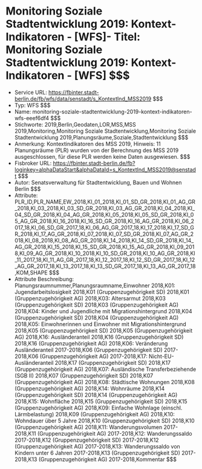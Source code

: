 # Monitoring Soziale Stadtentwicklung 2019: Kontext-Indikatoren - [WFS]- Titel: Monitoring Soziale Stadtentwicklung 2019: Kontext-Indikatoren - [WFS] $$$
- Service URL: https://fbinter.stadt-berlin.de/fb/wfs/data/senstadt/s_KontextInd_MSS2019 $$$
- Typ: WFS $$$
- Name: monitoring-soziale-stadtentwicklung-2019-kontext-indikatoren-wfs-eeef6df4 $$$
- Stichworte: 2019,Berlin,Geodaten,LOR,MSS,MSS 2019,Monitoring,Monitoring Soziale Stadtentwicklung,Monitoring Soziale Stadtentwicklung 2019,Planungsräume,Soziale,Stadtentwicklung $$$
- Anmerkung: Kontextindikatoren des MSS 2019, Hinweis: 11 Planungsräume (PLR) wurden von der Berechnung des MSS 2019 ausgeschlossen, für diese PLR werden keine Daten ausgewiesen. $$$
- Fisbroker URL: https://fbinter.stadt-berlin.de/fb?loginkey=alphaDataStart&alphaDataId=s_KontextInd_MSS2019@senstadt $$$
- Autor: Senatsverwaltung für Stadtentwicklung, Bauen und Wohnen Berlin $$$
- Attribute: PLR_ID,PLR_NAME,EW_2018,KI_01_2018,KI_01_SD_GR_2018,KI_01_AG_GR_2018,KI_03_2018,KI_03_SD_GR_2018,KI_03_AG_GR_2018,KI_04_2018,KI_04_SD_GR_2018,KI_04_AG_GR_2018,KI_05_2018,KI_05_SD_GR_2018,KI_05_AG_GR_2018,KI_16_2018,KI_16_SD_GR_2018,KI_16_AG_GR_2018,KI_06_2017_18,KI_06_SD_GR_2017_18,KI_06_AG_GR_2017_18,KI_17_2018,KI_17_SD_GR_2018,KI_17_AG_GR_2018,KI_07_2018,KI_07_SD_GR_2018,KI_07_AG_GR_2018,KI_08_2018,KI_08_AG_GR_2018,KI_14_2018,KI_14_SD_GR_2018,KI_14_AG_GR_2018,KI_15_2018,KI_15_SD_GR_2018,KI_15_AG_GR_2018,KI_09_2018,KI_09_AG_GR_2018,KI_10_2018,KI_10_SD_GR_2018,KI_10_AG_GR_2018,KI_11_2017_18,KI_11_AG_GR_2017_18,KI_12_2017_18,KI_12_SD_GR_2017_18,KI_12_AG_GR_2017_18,KI_13_2017_18,KI_13_SD_GR_2017_18,KI_13_AG_GR_2017_18,KOM,SHAPE $$$
- Attribute Beschreibung: Planungsraumnummer,Planungsraumname,Einwohner 2018,K01: Jugendarbeitslosigkeit 2018,K01 (Gruppenzugehörigkeit SD) 2018,K01 (Gruppenzugehörigkeit AG) 2018,K03: Altersarmut 2018,K03 (Gruppenzugehörigkeit SD) 2018,K03 (Gruppenzugehörigkeit AG) 2018,K04: Kinder und Jugendliche mit Migrationshintergrund 2018,K04 (Gruppenzugehörigkeit SD) 2018,K04 (Gruppenzugehörigkeit AG) 2018,K05: Einwohnerinnen und Einwohner mit Migrationshintergrund 2018,K05 (Gruppenzugehörigkeit SD) 2018,K05 (Gruppenzugehörigkeit AG) 2018,K16: Ausländeranteil 2018,K16 (Gruppenzugehörigkeit SD) 2018,K16 (Gruppenzugehörigkeit AG) 2018,K06: Veränderung Ausländeranteil 2017-2018,K06 (Gruppenzugehörigkeit SD) 2017-2018,K06 (Gruppenzugehörigkeit AG) 2017-2018,K17: Nicht-EU-Ausländeranteil 2018,K17 (Gruppenzugehörigkeit SD) 2018,K17 (Gruppenzugehörigkeit AG) 2018,K07: Ausländische Transferbeziehende (SGB II) 2018,K07 (Gruppenzugehörigkeit SD) 2018,K07 (Gruppenzugehörigkeit AG) 2018,K08: Städtische Wohnungen 2018,K08 (Gruppenzugehörigkeit AG) 2018,K14: Wohnräume 2018,K14 (Gruppenzugehörigkeit SD) 2018,K14 (Gruppenzugehörigkeit AG) 2018,K15: Wohnfläche 2018,K15 (Gruppenzugehörigkeit SD) 2018,K15 (Gruppenzugehörigkeit AG) 2018,K09: Einfache Wohnlage (einschl. Lärmbelastung) 2018,K09 (Gruppenzugehörigkeit AG) 2018,K10: Wohndauer über 5 Jahre 2018,K10 (Gruppenzugehörigkeit SD) 2018,K10 (Gruppenzugehörigkeit AG) 2018,K11: Wanderungsvolumen 2017-2018,K11 (Gruppenzugehörigkeit AG) 2017-2018,K12: Wanderungssaldo 2017-2018,K12 (Gruppenzugehörigkeit SD) 2017-2018,K12 (Gruppenzugehörigkeit AG) 2017-2018,K13: Wanderungssaldo von Kindern unter 6 Jahren 2017-2018,K13 (Gruppenzugehörigkeit SD) 2017-2018,K13 (Gruppenzugehörigkeit AG) 2017-2018,Kommentar $$$
